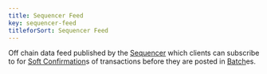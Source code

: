 ```yaml
---
title: Sequencer Feed
key: sequencer-feed
titleforSort: Sequencer Feed
---
```


Off chain data feed published by the [Sequencer](/intro/glossary#sequencer) which clients can subscribe to for [Soft Confirmation](/intro/glossary#soft-confirmation)s of transactions before they are posted in [Batch](/intro/glossary#batch)es.
